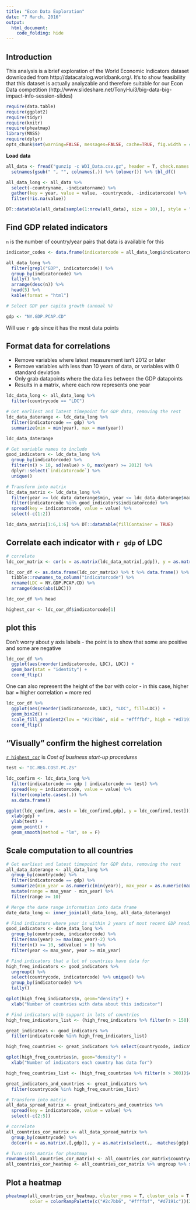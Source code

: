 ```yaml
---
title: "Econ Data Exploration"
date: "7 March, 2016"
output:
  html_document:
    code_folding: hide
---
```


## Introduction

This analysis is a brief exploration of the World Economic Indicators dataset downloaded from http://datacatalog.worldbank.org/. It's to show feasibility that this dataset is actually analyzable and therefore suitable for our Econ Data competition (http://www.slideshare.net/TonyHui3/big-data-big-impact-info-session-slides)

```r
require(data.table)
require(ggplot2)
require(tidyr)
require(knitr)
require(pheatmap)
library(MASS)
require(dplyr)
opts_chunk$set(warning=FALSE, messages=FALSE, cache=TRUE, fig.width = 4, fig.height = 3, cache=TRUE)
```

**Load data**

```r
all_data <- fread("gunzip -c WDI_Data.csv.gz", header = T, check.names = TRUE, data.table = FALSE) %>% 
  setnames(gsub(" ", "", colnames(.)) %>% tolower()) %>% tbl_df()

all_data_long <- all_data %>%
  select(-countryname, -indicatorname) %>%
  gather(key = year, value = value, -countrycode, -indicatorcode) %>%
  filter(!is.na(value))
```

```r
DT::datatable(all_data[sample(1:nrow(all_data), size = 10),], style = "bootstrap", rownames = FALSE, fillContainer = TRUE)
```

## Find GDP related indicators

`n` is the number of country/year pairs that data is available for this

```r
indicator_codes <- data.frame(indicatorcode = all_data_long$indicatorcode %>% unique, stringsAsFactors = F)

all_data_long %>% 
  filter(grepl("GDP", indicatorcode)) %>%
  group_by(indicatorcode) %>%
  tally() %>%
  arrange(desc(n)) %>%
  head(5) %>%
  kable(format = "html")

# Select GDP per capita growth (annual %)

gdp <- "NY.GDP.PCAP.CD"
```

Will use `r gdp` since it has the most data points

## Format data for correlations

- Remove variables where latest measurement isn't 2012 or later
- Remove variables with less than 10 years of data, or variables with 0 standard deviation
- Only grab datapoints where the data lies between the GDP datapoints
- Results in a matrix, where each row represents one year

```r
ldc_data_long <- all_data_long %>% 
  filter(countrycode == "LDC")

# Get earliest and latest timepoint for GDP data, removing the rest
ldc_data_daterange <- ldc_data_long %>%
  filter(indicatorcode == gdp) %>%
  summarize(min = min(year), max = max(year))

ldc_data_daterange

# Get variable names to include 
good_indicators <- ldc_data_long %>% 
  group_by(indicatorcode) %>%
  filter(n() > 10, sd(value) > 0, max(year) >= 2012) %>%
  dplyr::select(`indicatorcode`) %>%
  unique()

# Transform into matrix
ldc_data_matrix <- ldc_data_long %>%
  filter(year >= ldc_data_daterange$min, year <= ldc_data_daterange$max) %>%
  filter(indicatorcode %in% good_indicators$indicatorcode) %>%
  spread(key = indicatorcode, value = value) %>%
  select(-c(1:2))

ldc_data_matrix[1:6,1:6] %>% DT::datatable(fillContainer = TRUE)
```

## Correlate each indicator with `r gdp` of LDC

```r
# correlate
ldc_cor_matrix <- cor(x = as.matrix(ldc_data_matrix[,gdp]), y = as.matrix(select(ldc_data_matrix, -matches(gdp))), use = "pairwise.complete", method = "spearman")

ldc_cor_df <- as.data.frame(ldc_cor_matrix) %>% t %>% data.frame() %>%
  tibble::rownames_to_column("indicatorcode") %>%
  rename(LDC = NY.GDP.PCAP.CD) %>%
  arrange(desc(abs(LDC)))

ldc_cor_df %>% head

highest_cor <- ldc_cor_df$indicatorcode[1]
```

## plot this

Don't worry about y axis labels - the point is to show that some are positive and some are negative

```r
ldc_cor_df %>%
  ggplot(aes(reorder(indicatorcode, LDC), LDC)) +
  geom_bar(stat = "identity") +
  coord_flip()
```

One can also represent the height of the bar with color - in this case, higher bar = higher correlation = more red

```r
ldc_cor_df %>%
  ggplot(aes(reorder(indicatorcode, LDC), "LDC", fill=LDC)) +
  geom_bin2d() +
  scale_fill_gradient2(low = "#2c7bb6", mid = "#ffffbf", high = "#d7191c") +
  coord_flip()
```

## "Visually" confirm the highest correlation

[`r highest_cor`](`r paste0("http://data.worldbank.org/indicator/",highest_cor,"?end=2015&start=2003&view=chart")`) is *Cost of business start-up procedures*

```r
test <- "IC.REG.COST.PC.ZS"

ldc_confirm <- ldc_data_long %>%
  filter(indicatorcode == gdp | indicatorcode == test) %>%
  spread(key = indicatorcode, value = value) %>%
  filter(complete.cases(.)) %>%
  as.data.frame()

ggplot(ldc_confirm, aes(x = ldc_confirm[,gdp], y = ldc_confirm[,test])) +
  xlab(gdp) +
  ylab(test) +
  geom_point() +
  geom_smooth(method = "lm", se = F)
```

## Scale computation to all countries

```r
# Get earliest and latest timepoint for GDP data, removing the rest
all_data_daterange <- all_data_long %>%
  group_by(countrycode) %>%
  filter(indicatorcode == gdp) %>%
  summarize(min_year = as.numeric(min(year)), max_year = as.numeric(max(year))) %>%
  mutate(range = max_year - min_year) %>%
  filter(range >= 10)

# Merge the date range information into data frame 
date_data_long <- inner_join(all_data_long, all_data_daterange)

# Find indicators where year is within 2 years of most recent GDP reading, and there is non-zero standard deviation, and there is more than 10 observations
good_indicators <- date_data_long %>% 
  group_by(countrycode, indicatorcode) %>%
  filter(max(year) >= max(max_year)-2) %>%
  filter(n() >= 10, sd(value) > 0) %>%
  filter(year <= max_year, year >= min_year)

# Find indicators that a lot of countries have data for
high_freq_indicators <- good_indicators %>%
  ungroup() %>%
  select(countrycode, indicatorcode) %>% unique() %>%
  group_by(indicatorcode) %>%
  tally() 

qplot(high_freq_indicators$n, geom="density") + 
  xlab("Number of countries with data about this indicator")

# Find indicators with support in lots of countries
high_freq_indicators_list <- (high_freq_indicators %>% filter(n > 150))$indicatorcode

great_indicators <- good_indicators %>%
  filter(indicatorcode %in% high_freq_indicators_list)

high_freq_countries <- great_indicators %>% select(countrycode, indicatorcode) %>% unique() %>% group_by(countrycode) %>% tally() 

qplot(high_freq_countries$n, geom="density") + 
  xlab("Number of indicators each country has data for")

high_freq_countries_list <- (high_freq_countries %>% filter(n > 300))$countrycode

great_indicators_and_countries <- great_indicators %>%
  filter(countrycode %in% high_freq_countries_list)

# Transform into matrix
all_data_spread_matrix <- great_indicators_and_countries %>%
  spread(key = indicatorcode, value = value) %>%
  select(-c(2:5))

# correlate
all_countries_cor_matrix <- all_data_spread_matrix %>%
  group_by(countrycode) %>%
  do(cor(x = as.matrix(.[,gdp]), y = as.matrix(select(., -matches(gdp), -countrycode)), use = "pairwise.complete", method = "spearman") %>% as.data.frame())

# Turn into matrix for pheatmap
rownames(all_countries_cor_matrix) <- all_countries_cor_matrix$countrycode
all_countries_cor_heatmap <- all_countries_cor_matrix %>% ungroup %>% select(-countrycode) %>% data.matrix()
```

## Plot a heatmap

```r
pheatmap(all_countries_cor_heatmap, cluster_rows = T, cluster_cols = T, 
         color = colorRampPalette(c("#2c7bb6", "#ffffbf", "#d7191c"))(21))
```



